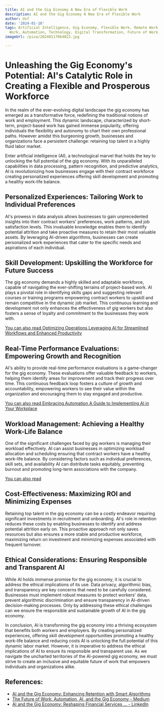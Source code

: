 ```yaml
---
title: AI and the Gig Economy A New Era of Flexible Work
description: AI and the Gig Economy A New Era of Flexible Work
author: Usf
date: '2024-01-10'
tags: Artificial Intelligence, Gig Economy, Flexible Work, Remote Work, Freelance
  Work, Automation, Technology, Digital Transformation, Future of Work, Sharing Economy
imageUrl: /pixa/20240117064022.jpg

---
```

# Unleashing the Gig Economy's Potential: AI's Catalytic Role  in Creating a Flexible and Prosperous Workforce

In  the realm of the  ever-evolving digital  landscape the gig economy has emerged as a transformative force, redefining the traditional notions of  work and employment. This dynamic landscape, characterized by short-term, project-based work has gained immense popularity, offering  individuals the flexibility and autonomy to  chart  their  own professional paths. However amidst this burgeoning growth, businesses and  organizations  face a  persistent challenge: retaining top talent  in  a highly  fluid labor market.

Enter artificial intelligence (AI), a technological marvel that holds the key to unlocking the full potential of the gig economy. With its  unparalleled  capabilities in data processing, pattern recognition, and predictive analytics, AI  is revolutionizing how businesses  engage with their contract workforce creating  personalized experiences offering  skill development and promoting a healthy work-life balance.

## Personalized Experiences: Tailoring Work to  Individual Preferences

AI's prowess in data analysis allows businesses to gain unprecedented insights into their contract workers' preferences, work patterns, and  job satisfaction levels. This invaluable knowledge enables them to identify potential attrition  and take proactive measures to retain their most valuable assets. By leveraging AI-driven algorithms, businesses  can create personalized work experiences that cater to the specific needs and aspirations  of each individual.

##  Skill  Development: Upskilling the Workforce  for Future Success

The gig economy demands a highly skilled and adaptable workforce, capable of navigating the  ever-shifting terrains of project-based work. AI plays  a  pivotal role in identifying skills gaps and suggesting relevant courses or training programs empowering contract workers to upskill and remain competitive in the dynamic job market. This continuous learning and development not only enhances the  effectiveness of gig workers but also  fosters a sense of  loyalty and commitment  to the businesses they work with.

[You can also read Optimizing Operations Leveraging AI for Streamlined  Workflows and Enhanced Productivity](Optimizing%20Operations%20Leveraging%20AI%20for%20Streamlined%20Workflows%20and%20Enhanced%20Productivity)


## Real-Time Performance Evaluations: Empowering Growth and Recognition

AI's ability to provide real-time performance  evaluations is a game-changer for the gig economy. These evaluations offer valuable feedback to workers, helping them identify areas for improvement and track their progress over time.  This  continuous feedback loop fosters  a culture of growth and accountability, empowering workers to see their value within the organization and encouraging them  to stay engaged and productive.

[You can also read Embracing Automation A Guide to Implementing AI in Your Workplace](Embracing%20Automation%20A%20Guide%20to%20Implementing%20AI%20in%20Your%20Workplace)


## Workload Management: Achieving a Healthy Work-Life Balance

One  of the  significant challenges faced by gig workers is managing their workload  effectively. AI can assist businesses in optimizing workload allocation and scheduling ensuring that contract workers have a healthy work-life balance. By considering factors  such as individual  preferences, skill sets, and availability AI  can distribute tasks equitably, preventing burnout and promoting long-term associations with the company.

[You can also read ]()


## Cost-Effectiveness: Maximizing ROI and Minimizing Expenses

Retaining  top  talent in  the gig economy can be a costly endeavor requiring significant investments in recruitment and onboarding. AI's  role in retention reduces these costs by enabling businesses to identify and address potential attrition early on. This proactive approach not only saves resources but also ensures a more stable and productive workforce, maximizing return on investment and minimizing expenses associated with frequent turnover.

## Ethical Considerations: Ensuring Responsible  and Transparent AI

While AI holds immense promise for the gig economy, it is crucial to address the  ethical implications of its use. Data privacy, algorithmic bias, and transparency are key concerns that need to be  carefully considered.  Businesses must implement robust measures  to protect workers' data,  prevent algorithmic discrimination and ensure transparency in AI-driven decision-making  processes. Only by addressing these ethical challenges can we ensure the responsible  and sustainable growth of AI  in  the gig  economy.

In conclusion, AI is transforming the gig economy into a thriving ecosystem that benefits both workers and employers. By creating personalized experiences, offering skill development opportunities promoting a healthy work-life  balance  and reducing costs AI is unlocking the full potential of this dynamic labor market. However, it is imperative to  address the ethical implications of  AI to ensure its responsible and transparent use. As we  navigate the uncharted territories of the AI-powered gig economy, we must strive to create an inclusive and equitable future of work that empowers individuals and organizations alike.

## References:
- [AI and the Gig Economy: Enhancing Retention with Smart Algorithms](https://www.linkedin.com/pulse/top-tech-trends-17-ai-gig-economy-enhancing-retention-jf2gc)
- [The Future of Work: Automation, AI, and the Gig Economy - Medium](https://medium.com/@yousafzaihassan96/the-future-of-work-automation-ai-and-the-gig-economy-9f58e327d0df)
- [AI and the Gig Economy: Reshaping Financial Services ... - LinkedIn](https://www.linkedin.com/pulse/ai-gig-economy-reshaping-financial-services-freelancers-independent)
